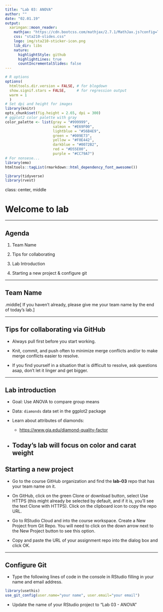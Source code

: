 ```yaml
---
title: "Lab 03: ANOVA"
author: ""
date: "02.01.19"
output:
  xaringan::moon_reader:
    mathjax: "https://cdn.bootcss.com/mathjax/2.7.1/MathJax.js?config=TeX-MML-AM_HTMLorMML"
    css: "sta210-slides.css"
    logo: img/sta210-sticker-icon.png
    lib_dir: libs
    nature:
      highlightStyle: github
      highlightLines: true
      countIncrementalSlides: false
---
```


```r
# R options
options(
  htmltools.dir.version = FALSE, # for blogdown
  show.signif.stars = FALSE,     # for regression output
  warm = 1
  )
# Set dpi and height for images
library(knitr)
opts_chunk$set(fig.height = 2.65, dpi = 300) 
# ggplot2 color palette with gray
color_palette <- list(gray = "#999999", 
                      salmon = "#E69F00", 
                      lightblue = "#56B4E9", 
                      green = "#009E73", 
                      yellow = "#F0E442", 
                      darkblue = "#0072B2", 
                      red = "#D55E00", 
                      purple = "#CC79A7")
# For nonsese...
library(emo)
htmltools::tagList(rmarkdown::html_dependency_font_awesome())
```

```r
library(tidyverse)
library(rvest)
```

class: center, middle

# Welcome to lab

---

## Agenda

1. Team Name

2. Tips for collaborating 

3. Lab Introduction

4. Starting a new project & configure git

---

## Team Name

.middle[
If you haven't already, please give me your team name by the end of today's lab.
]

---

## Tips for collaborating via GitHub

- Always pull first before you start working.

- Knit, commit, and push often to minimize merge conflicts and/or to make merge conflicts easier to resolve.

- If you find yourself in a situation that is difficult to resolve, ask questions asap, don't let it linger and get bigger.

---

## Lab introduction 

- <font class="vocab">Goal: </font> Use ANOVA to compare group means 

- <font class="vocab">Data:</font> `diamonds` data set in the ggplot2 package  


- Learn about attributes of diamonds: 
    - [https://www.gia.edu/diamond-quality-factor](https://www.gia.edu/diamond-quality-factor)

- Today's lab will focus on color and carat weight
---

## Starting a new project

- Go to the course GitHub organization and find the **lab-03** repo that has your team name on it.

- On GitHub, click on the green Clone or download button, select Use HTTPS (this might already be selected by default, and if it is, you’ll see the text Clone with HTTPS). Click on the clipboard icon to copy the repo URL.

- Go to RStudio Cloud and into the course workspace. Create a New Project from Git Repo. You will need to click on the down arrow next to the New Project button to see this option.

- Copy and paste the URL of your assignment repo into the dialog box and click OK. 

---

## Configure Git

- Type the following lines of code in the console in RStudio filling in your name and email address.

```r
library(usethis)
use_git_config(user.name="your name", user.email="your email")
```

- Update the name of your RStudio project to "Lab 03 - ANOVA"

